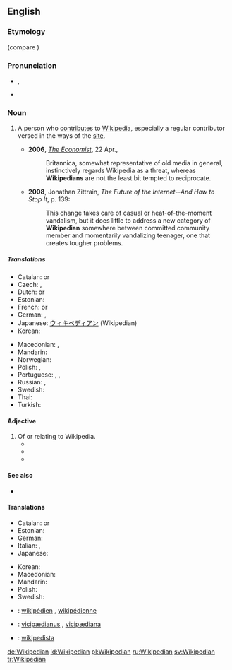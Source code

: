 ==English==

===Etymology===
{{suffix|Wikipedia|ian}} (compare {{term|encyclopaedist}})

===Pronunciation===
* {{IPA|/wɪ.kɪˈpiː.dɪ.ən/}}, {{X-SAMPA|/wI.kI"pi:.dI.@n/}}
* {{audio|Wikipedian.ogg|Audio}}

===Noun===
{{en-noun}}

# {{Wiktionary and WMF jargon}} A person who [[contribute]]s to [[Wikipedia]], especially a regular contributor versed in the ways of the [[Website|site]].
#* '''2006''', ''[[w:The Economist|The Economist]]'', 22 Apr.,
#*: Britannica, somewhat representative of old media in general, instinctively regards Wikipedia as a threat, whereas '''Wikipedians''' are not the least bit tempted to reciprocate.
#* '''2008''', Jonathan Zittrain, ''The Future of the Internet--And How to Stop It'', p. 139:
#*: This change takes care of casual or heat-of-the-moment vandalism, but it does little to address a new category of '''Wikipedian''' somewhere between committed community member and momentarily vandalizing teenager, one that creates tougher problems.

=====Translations=====
{{trans-top|a person who uses, edits, or contributes to Wikipedia}}
* Catalan: {{t-|ca|viquipedista|m}} or {{f}}
* Czech: {{t-|cs|Wikipedista|m}}, {{t-|cs|Wikipedistka|f}}
* Dutch: {{t+|nl|Wikipediaan|m}} or {{f}}
* Estonian: {{t-|et|vikipedist}}
* French: {{t+|fr|wikipédiste|m}} or {{f}}
* German: {{t+|de|Wikipedianer|m}}, {{t+|de|Wikipedianerin|f}}
* Japanese: [[ウィキペディアン]] (Wikipedian)
* Korean: {{t-|ko|위키백과 사용자|sc=Kore}}
{{trans-mid}}
* Macedonian: {{t|mk|википедијанец|m|tr=vikipedijánec|sc=Cyrl}}, {{t|mk|википедијанка|f|tr=vikipedijánka|sc=Cyrl}}
* Mandarin: {{zh-tsp|維基人|维基人|Wéijīrén}}
* Norwegian: {{t-|no|wikipedant|m}}
* Polish: {{t+|pl|wikipedysta|m}}, {{t+|pl|wikipedystka|f}}
* Portuguese: {{t-|pt|Wikipedian|m|f}}, {{t-|pt|Wikipediano|m}}, {{t-|pt|Wikipediana|f}}
* Russian: {{t+|ru|википедист|m}}, {{t-|ru|википедистка|f}}
* Swedish: {{t+|sv|wikipedian|c}}
* Thai: {{t-|th|ชาววิกิพีเดีย|tr=chow wikipedia}}
* Turkish: {{t+|tr|vikipedist}}
{{trans-bottom}}

====Adjective====
{{en-adj|-}}

# Of or relating to Wikipedia.
#* {{quote-news|title=The Wikipedia FAQK|work=Wired News|date=Apr 19|year=2006|passage=Many scholars of '''Wikipedian''' theology theorize that if consensus is ever reached, Wikipedia will spontaneously disappear.}}
#* {{quote-news|title=The language of the love of language|work=Globe and Mail|date=Sep 6|year=2007|author=GALE ZOË GARNETT|passage=In these Googlial '''Wikipedian''' times, a vast collection of wordbooks may seem slow, unnecessary or both. }}
#* {{quote-news|title=''Here Comes Everybody'', by Clay Shirky. ''We-Think'', by Charles Leadbeater|author=Pat Kane|work=Independent|date=Mar 21|year=2008|passage=If people stopped believing in the '''Wikipedian''' ideal, and used its tools for vandalism, "it's unlikely the whole enterprise would survive a week"}}

====See also====
* {{pedialite|Wikipedians}}

====Translations====
{{trans-top|of or relating to Wikipedia}}
* Catalan: {{t-|ca|Viquipedista|m}} or {{f}}
* Estonian: {{t-|et|vikipeediline}}
* German: {{t-|de|Wikipedia-}} <!-- there is no real adjective; use a compound instead -->
* Italian: {{t-|it|wikipediano|m}}, {{t-|it|wikipediana|f}}
* Japanese: {{t-|ja|ウィキペディアの|tr=wikipedia no}}
{{trans-mid}}
* Korean: {{t-|ko|위키백과의, 위키백과에 관한|sc=Kore}}
* Macedonian: {{t|mk|википедиски|m|tr=vikipédiski|sc=Cyrl}}
* Mandarin: {{zh-tsp|維基百科的|维基百科的|Wéijībăikēde}}
* Polish: {{t-|pl|wikipedystyczny|m}}
* Swedish: {{t-|sv|wikipedia-}}
{{trans-bottom}}

{{checktrans-top}}
* {{ttbc|fr}}: [[wikipédien]] {{m}}, [[wikipédienne]] {{f}}
{{trans-mid}}
* {{ttbc|la}}: [[vicipædianus]] {{m}}, [[vicipædiana]] {{f}}
* {{ttbc|es}}: [[wikipedista]]
{{trans-bottom}}

[[de:Wikipedian]]
[[id:Wikipedian]]
[[pl:Wikipedian]]
[[ru:Wikipedian]]
[[sv:Wikipedian]]
[[tr:Wikipedian]]